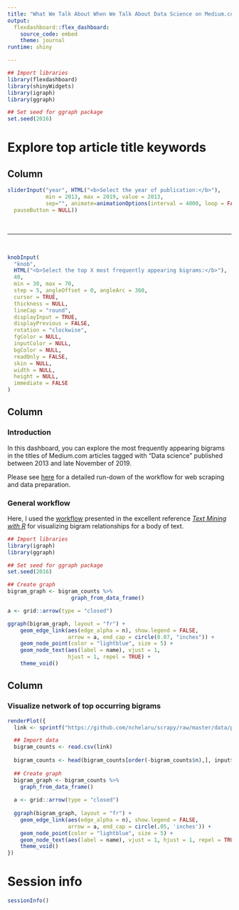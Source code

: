 ```yaml
---
title: "What We Talk About When We Talk About Data Science on Medium.com"
output: 
  flexdashboard::flex_dashboard:
    source_code: embed
    theme: journal
runtime: shiny

---
```


```r
## Import libraries
library(flexdashboard)
library(shinyWidgets)
library(igraph)
library(ggraph)

## Set seed for ggraph package
set.seed(2016)
```


 

Explore top article title keywords
=========================================


Column {.sidebar}
-----------------------------------------------------------------------

 
```r
sliderInput("year", HTML("<b>Select the year of publication:</b>"), 
            min = 2013, max = 2019, value = 2013,
            sep="", animate=animationOptions(interval = 4000, loop = FALSE, playButton = NULL,
  pauseButton = NULL))
```

<br><hr><br>


```r
knobInput(
  "knob",
  HTML("<b>Select the top X most frequently appearing bigrams:</b>"),
  40,
  min = 30, max = 70,
  step = 5, angleOffset = 0, angleArc = 360,
  cursor = TRUE,
  thickness = NULL,
  lineCap = "round",
  displayInput = TRUE,
  displayPrevious = FALSE,
  rotation = "clockwise",
  fgColor = NULL,
  inputColor = NULL,
  bgColor = NULL,
  readOnly = FALSE,
  skin = NULL,
  width = NULL,
  height = NULL,
  immediate = FALSE
)
```

Column {data-width=350 .tabset .tabset-fade}
-----------------------------------------------------------------------

### Introduction

In this dashboard, you can explore the most frequently appearing bigrams in the titles of Medium.com articles tagged with "Data science" published between 2013 and late November of 2019.

Please see [here](http://rpubs.com/nchelaru/medium_ds_nlp) for a detailed run-down of the workflow for web scraping and data preparation.


### General workflow

Here, I used the [workflow](https://www.tidytextmining.com/ngrams.html#counting-and-correlating-pairs-of-words-with-the-widyr-package) presented in the excellent reference *[Text Mining with R](https://www.tidytextmining.com/)* for visualizing bigram relationships for a body of text.

```r
## Import libraries
library(igraph)
library(ggraph)

## Set seed for ggraph package
set.seed(2016)

## Create graph
bigram_graph <- bigram_counts %>% 
                    graph_from_data_frame()

a <- grid::arrow(type = "closed")

ggraph(bigram_graph, layout = "fr") + 
    geom_edge_link(aes(edge_alpha = n), show.legend = FALSE, 
                   arrow = a, end_cap = circle(0.07, "inches")) + 
    geom_node_point(color = "lightblue", size = 5) + 
    geom_node_text(aes(label = name), vjust = 1, 
                   hjust = 1, repel = TRUE) + 
    theme_void()
```

Column {data-width=650}
-----------------------------------------------------------------------

### Visualize network of top occurring bigrams
 
```r
renderPlot({
  link <- sprintf("https://github.com/nchelaru/scrapy/raw/master/data/processed/%s_title_bigram_counts.csv", input$year)

  ## Import data
  bigram_counts <- read.csv(link)
  
  bigram_counts <- head(bigram_counts[order(-bigram_counts$n),], input$knob)
  
  ## Create graph
  bigram_graph <- bigram_counts %>%
    graph_from_data_frame()
  
  a <- grid::arrow(type = "closed")
          
  ggraph(bigram_graph, layout = "fr") +
    geom_edge_link(aes(edge_alpha = n), show.legend = FALSE,
                   arrow = a, end_cap = circle(.05, 'inches')) +
    geom_node_point(color = "lightblue", size = 5) +
    geom_node_text(aes(label = name), vjust = 1, hjust = 1, repel = TRUE, size=8) +
    theme_void() 
})

```


Session info
=========================================
```r
sessionInfo()
```

